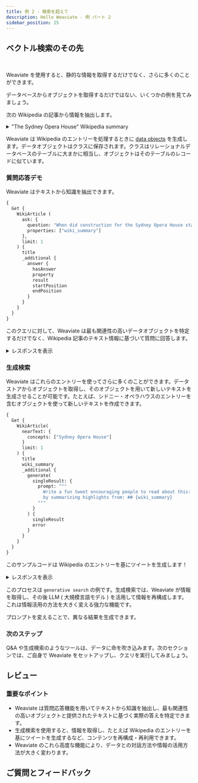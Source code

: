 ```yaml
---
title: 例 2 - 検索を超えて
description: Hello Weaviate - 例 パート 2
sidebar_position: 25
---
```


## <i class="fa-solid fa-square-chevron-right"></i> ベクトル検索のその先


<ReactPlayer className="react-player" url='https://youtu.be/ezMZKEFteUA' controls='true' />
<br/>

Weaviate を使用すると、静的な情報を取得するだけでなく、さらに多くのことができます。

データベースからオブジェクトを取得するだけではない、いくつかの例を見てみましょう。

次の Wikipedia の記事から情報を抽出します。

<details>
  <summary>"The Sydney Opera House" Wikipedia summary</summary>

シドニー・オペラハウスは、シドニーにある複数の会場を備えた舞台芸術センターです。シドニー湾の海岸に位置し、世界で最も有名で特徴的な建物のひとつであり、20 世紀建築の傑作と広く見なされています。デンマーク人建築家ヨーン・ウツソンが設計し、その後ピーター・ホール率いるオーストラリアの建築チームが完成させました。建物は 1973 年 10 月 20 日、エリザベス 2 世女王によって正式に開館しました。ウツソンが 1957 年に国際設計コンペで選出されてから着想が始まり、ジョセフ・ケーヒル首相率いるニューサウスウェールズ州政府が 1958 年に着工を許可し、ウツソンが建設を指揮しました。ウツソンの設計を採用するという政府の決定は、その後のコスト超過やスケジュール遅延、最終的なウツソンの辞任などの事情によってしばしば影が薄れています。建物とその周辺は、シドニー湾のベネロング・ポイント全体を占め、シドニー・コーブとファーム・コーブの間、シドニー CBD と王立植物園に隣接し、シドニー・ハーバーブリッジにも近接しています。

建物には複数の公演会場があり、年間 1,500 を超える公演が開催され、120 万人以上が来場します。Opera Australia、Sydney Theatre Company、Sydney Symphony Orchestra の 3 つの常駐団体を含む数多くのアーティストが公演を行います。オーストラリアで最も人気のある観光地のひとつとして、年間 800 万人以上が訪れ、約 35 万人がガイドツアーに参加しています。建物はニューサウスウェールズ州政府の機関である Sydney Opera House Trust によって管理されています。

2007 年 6 月 28 日、シドニー・オペラハウスは UNESCO 世界遺産に登録されました。それ以前には 1980 年から国民遺産登録簿（現在は廃止）、1983 年から National Trust of Australia 登録、2000 年から City of Sydney Heritage Inventory、2003 年から New South Wales State Heritage Register、2005 年から Australian National Heritage List に登録されていました。また、New7Wonders of the World キャンペーンのファイナリストにも選ばれました。

</details>

Weaviate は Wikipedia のエントリーを処理するときに [data objects](/weaviate/concepts/data) を生成します。データオブジェクトはクラスに保存されます。クラスはリレーショナルデータベースのテーブルに大まかに相当し、オブジェクトはそのテーブルのレコードに似ています。

### <i class="fa-solid fa-chalkboard"></i> 質問応答デモ

Weaviate はテキストから知識を抽出できます。

```graphql
{
  Get {
    WikiArticle (
      ask: {
        question: "When did construction for the Sydney Opera House start?",
        properties: ["wiki_summary"]
      },
      limit: 1
    ) {
      title
      _additional {
        answer {
          hasAnswer
          property
          result
          startPosition
          endPosition
        }
      }
    }
  }
}
```

このクエリに対して、Weaviate は最も関連性の高いデータオブジェクトを特定するだけでなく、Wikipedia 記事のテキスト情報に基づいて質問に回答します。

<details>
  <summary>レスポンスを表示</summary>

:::note Weaviate says:
シドニー・オペラハウスの建設は 1958 年に始まりました。
:::

</details>

### <i class="fa-solid fa-chalkboard"></i> 生成検索

Weaviate はこれらのエントリーを使ってさらに多くのことができます。データストアからオブジェクトを取得し、そのオブジェクトを用いて新しいテキストを生成させることが可能です。たとえば、シドニー・オペラハウスのエントリーを含むオブジェクトを使って新しいテキストを作成できます。

```graphql
{
  Get {
    WikiArticle(
      nearText: {
        concepts: ["Sydney Opera House"]
      }
      limit: 1
    ) {
      title
      wiki_summary
      _additional {
        generate(
          singleResult: {
            prompt: """
              Write a fun tweet encouraging people to read about this: ## {title}
              by summarizing highlights from: ## {wiki_summary}
            """
          }
        ) {
          singleResult
          error
        }
      }
    }
  }
}
```

このサンプルコードは Wikipedia のエントリーを基にツイートを生成します！

<details>
  <summary>レスポンスを表示</summary>

:::note Weaviate says:
Explore the world-famous Sydney Opera House and its incredible architecture! From the iconic design to the amazing performances, there's something for everyone to enjoy. #SydneyOperaHouse #Explore #Architecture #Performances #Experience
:::

</details>

このプロセスは `generative search` の例です。生成検索では、Weaviate が情報を取得し、その後 LLM ( 大規模言語モデル ) を活用して情報を再構成します。これは情報活用の方法を大きく変える強力な機能です。

プロンプトを変えることで、異なる結果を生成できます。

### <i class="fa-solid fa-chalkboard"></i> 次のステップ

Q&A や生成検索のようなツールは、データに命を吹き込みます。次のセクションでは、ご自身で Weaviate をセットアップし、クエリを実行してみましょう。

## <i class="fa-solid fa-square-chevron-right"></i> レビュー

<!-- ### <i class="fa-solid fa-pen-to-square"></i> Review exercise

Can you describe, in your own sentence, XXX?

:::warning TODO
Input box for user to put answer in and get back a similarity score & our definition?
??
::: -->

### <i class="fa-solid fa-lightbulb-on"></i> 重要なポイント

- Weaviate は質問応答機能を用いてテキストから知識を抽出し、最も関連性の高いオブジェクトと提供されたテキストに基づく実際の答えを特定できます。  
- 生成検索を使用すると、情報を取得し、たとえば Wikipedia のエントリーを基にツイートを生成するなど、コンテンツを再構成・再利用できます。  
- Weaviate のこれら高度な機能により、データとの対話方法や情報の活用方法が大きく変わります。  

## ご質問とフィードバック


<DocsFeedback/>